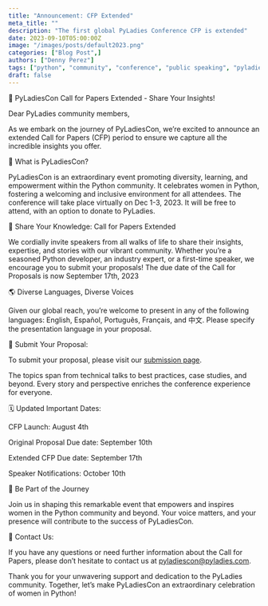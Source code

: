 ```yaml
---
title: "Announcement: CFP Extended"
meta_title: ""
description: "The first global PyLadies Conference CFP is extended"
date: 2023-09-10T05:00:00Z
image: "/images/posts/default2023.png"
categories: ["Blog Post",]
authors: ["Denny Perez"]
tags: ["python", "community", "conference", "public speaking", "pyladies", "2023"]
draft: false
---
```


📢 PyLadiesCon Call for Papers Extended - Share Your Insights!

Dear PyLadies community members,

As we embark on the journey of PyLadiesCon, we’re excited to announce an extended Call for Papers
(CFP) period to ensure we capture all the incredible insights you offer.

📢 What is PyLadiesCon?

PyLadiesCon is an extraordinary event promoting diversity, learning, and empowerment within the
Python community. It celebrates women in Python, fostering a welcoming and inclusive environment for
all attendees. The conference will take place virtually on Dec 1-3, 2023. It will be free to attend,
with an option to donate to PyLadies.

🌟 Share Your Knowledge: Call for Papers Extended

We cordially invite speakers from all walks of life to share their insights, expertise, and stories
with our vibrant community. Whether you’re a seasoned Python developer, an industry expert, or a
first-time speaker, we encourage you to submit your proposals! The due date of the Call for
Proposals is now September 17th, 2023

🌎 Diverse Languages, Diverse Voices

Given our global reach, you’re welcome to present in any of the following languages: English,
Español, Português, Français, and 中文. Please specify the presentation language in your proposal.

🔗 Submit Your Proposal:

To submit your proposal, please visit our [submission
page](https://pretalx.com/pyladiescon-2023/cfp).

The topics span from technical talks to best practices, case studies, and beyond. Every story and
perspective enriches the conference experience for everyone.

🗓️ Updated Important Dates:

CFP Launch: August 4th

Original Proposal Due date: September 10th

Extended CFP Due date: September 17th

Speaker Notifications: October 10th

🚀 Be Part of the Journey

Join us in shaping this remarkable event that empowers and inspires women in the Python community
and beyond. Your voice matters, and your presence will contribute to the success of PyLadiesCon.

📧 Contact Us:

If you have any questions or need further information about the Call for Papers, please don’t
hesitate to contact us at [pyladiescon@pyladies.com](mailto:pyladiescon@pyladies.com).

Thank you for your unwavering support and dedication to the PyLadies community. Together, let’s make
PyLadiesCon an extraordinary celebration of women in Python!

